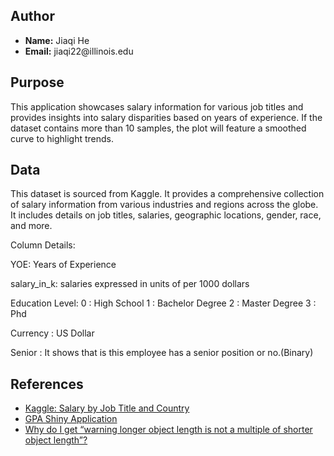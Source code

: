 ## Author

- **Name:** Jiaqi He
- **Email:** jiaqi22@illinois.edu

## Purpose

This application showcases salary information for various job titles and provides insights into salary disparities based on years of experience. If the dataset contains more than 10 samples, the plot will feature a smoothed curve to highlight trends.

## Data

This dataset is sourced from Kaggle. It provides a comprehensive collection of salary information from various industries and regions across the globe. It includes details on job titles, salaries, geographic locations, gender, race, and more.

Column Details:

YOE: Years of Experience

salary_in_k: salaries expressed in units of per 1000 dollars

Education Level:
0 : High School
1 : Bachelor Degree
2 : Master Degree
3 : Phd

Currency : US Dollar

Senior : It shows that is this employee has a senior position or no.(Binary)

## References
- [Kaggle: Salary by Job Title and Country](https://www.kaggle.com/datasets/amirmahdiabbootalebi/salary-by-job-title-and-country/data)
- [GPA Shiny Application](https://www.youtube.com/watch?v=hMnivJn3_3s&list=PLBgxzZMu3GpN71ieY830-PbURbZvKn01b&index=48&ab_channel=DavidDalpiaz)
- [Why do I get "warning longer object length is not a multiple of shorter object length"?](https://stackoverflow.com/questions/10865095/why-do-i-get-warning-longer-object-length-is-not-a-multiple-of-shorter-object-l)